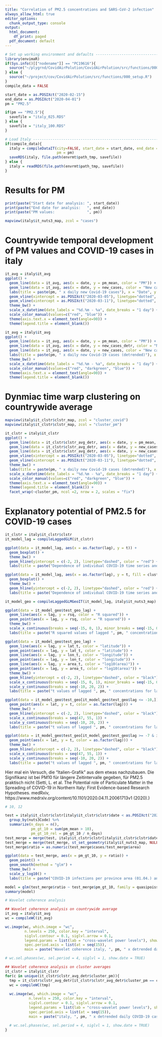 ```yaml
---
title: "Correlation of PM2.5 concentrations and SARS-CoV-2 infection"
always_allow_html: true
editor_options:
  chunk_output_type: console
output:
  html_document:
    df_print: paged
  pdf_document: default
---
```


```r
# Set up working environment and defaults --------------------------------------
library(envimaR)
if(Sys.info()[["nodename"]] == "PC19616"){
  source("~/plygrnd/CovidAirPolution/CovidAirPolution/src/functions/000_setup.R")
} else {
  source("~/project/cov/CovidAirPolution/src/functions/000_setup.R")  
}
compile_data = FALSE

start_date = as.POSIXct("2020-02-15")
end_date = as.POSIXct("2020-04-01")
pm = "PM2.5"

if(pm == "PM2.5"){
  savefile = "italy_025.RDS"
} else {
  savefile = "italy_100.RDS"
}

# Load Italy -------------------------------------------------------------------
if(compile_data){
  italy = compileDataIT(city=FALSE, start_date = start_date, end_date = end_date,
                        pm = pm)
  saveRDS(italy, file.path(envrmt$path_tmp, savefile))
} else {
  italy = readRDS(file.path(envrmt$path_tmp, savefile))
}

```


# Results for PM

```r
print(paste("Start date for analysis: ", start_date))
print(paste("End date for analysis:   ", end_date))
print(paste("PM values:               ", pm))

mapview(italy$it_nuts3_map, zcol = "cases")
```


# Countrywide temporal development of PM values and COVID-19 cases in italy

```r
it_avg = italy$it_avg
ggplot() + 
  geom_line(data = it_avg, aes(x = date, y = pm_mean, color = "PM")) + 
  geom_line(data = it_avg, aes(x = date, y = new_cases, color = "New cases")) + 
  labs(title = paste(pm, " x daily new Covid-19 cases"), x = "Date", y = "Value") +
  geom_vline(xintercept = as.POSIXct("2020-03-05"), linetype="dotted", color = "black") +
  geom_vline(xintercept = as.POSIXct("2020-03-11"), linetype="dotted", color = "black") +
  theme_bw() + 
  scale_x_datetime(date_labels = "%d.%m - %a", date_breaks = "1 day") + 
  scale_color_manual(values=c("red", "blue")) +
  theme(axis.text.x = element_text(angle=90)) + 
  theme(legend.title = element_blank())
```


```r
it_avg = italy$it_avg
ggplot() + 
  geom_line(data = it_avg, aes(x = date, y = pm_mean, color = "PM")) + 
  geom_line(data = it_avg, aes(x = date, y = new_cases_detr, color = "New cases (detrended)")) +
  geom_line(data = it_avg, aes(x = date, y = new_cases, color = "New cases")) + 
  labs(title = paste(pm, " x daily new Covid-19 cases (detrended)"), x = "Date", y = "Value") +
  theme_bw() + 
  scale_x_datetime(date_labels = "%d.%m - %a", date_breaks = "1 day") + 
  scale_color_manual(values=c("red", "darkgreen", "blue")) +
  theme(axis.text.x = element_text(angle=90)) + 
  theme(legend.title = element_blank())
```


# Dynmiac time warp clustering on countrywide average

```r
mapview(italy$it_clstr$clstr_map, zcol = "cluster_covid")
mapview(italy$it_clstr$clstr_map, zcol = "cluster_pm")
```

```r
it_clstr = italy$it_clstr
ggplot() + 
  geom_line(data = it_clstr$clstr_avg_detr, aes(x = date, y = pm_mean, color = "PM")) + 
  geom_line(data = it_clstr$clstr_avg_detr, aes(x = date, y = new_cases, color = "New cases")) + 
  geom_line(data = it_clstr$clstr_avg_detr, aes(x = date, y = new_cases_detr*5, color = "New cases (detrended)")) +
  geom_vline(xintercept = as.POSIXct("2020-03-05"), linetype="dotted", color = "black") +
  geom_vline(xintercept = as.POSIXct("2020-03-11"), linetype="dotted", color = "black") +
  theme_bw() + 
  labs(title = paste(pm, " x daily new Covid-19 cases (detrended)"), x = "Date", y = "Value") +
  scale_x_datetime(date_labels = "%d.%m - %a", date_breaks = "1 day") + 
  scale_color_manual(values=c("red", "darkgreen", "blue")) +
  theme(axis.text.x = element_text(angle=90)) + 
  theme(legend.title = element_blank()) +
  facet_wrap(~cluster_pm, ncol =2, nrow = 2, scales = "fix")
```


# Explanatory potential of PM2.5 for COVID-19 cases

```r
it_clstr = italy$it_clstr$clstr
it_model_lag = compileLaggedGLM(it_clstr)
```

```r
ggplot(data = it_model_lag, aes(x = as.factor(lag), y = t)) + 
  geom_boxplot() + 
  theme_bw() +
  geom_hline(yintercept = c(-2, 2), linetype="dashed", color = "red") + 
  labs(title = paste("Dependence of individual COVID-19 time series and lagged ", pm, " concentrations"),x = "Time lag PM [days]", y = "t value of the partial coefficient")
```

```r
ggplot(data = it_model_lag, aes(x = as.factor(lag), y = t, fill = cluster_pm)) + 
  geom_boxplot() + 
  theme_bw() + 
  geom_hline(yintercept = c(-2, 2), linetype="dashed", color = "red") + 
  labs(title = paste("Dependence of individual COVID-19 time series and lagged ", pm, " concentrations by PM clusters"),x = "Time lag PM [days]", y = "t value of the partial coefficient")
```

```r
it_model_geo = compileLaggedGLMGeoIT(it_model_lag, italy$it_nuts3_map)

ggplot(data = it_model_geo$test_geo_lag) + 
  geom_line(aes(x = lag, y = rsq, color = "R squared")) +
  geom_point(aes(x = lag, y = rsq, color = "R squared")) +
  theme_bw() + 
  scale_x_continuous(breaks = seq(-15, 0, 1), minor_breaks = seq(-15, 0, 1)) + 
  labs(title = paste("R squared values of lagged ", pm, " concentrations based on latitude, longitude and area",x = "Time lag PM [days]"), y = "R squared", color = "R squared")

ggplot(data = it_model_geo$test_geo_lag) + 
  geom_line(aes(x = lag, y = lat_t, color = "latitude")) +
  geom_point(aes(x = lag, y = lat_t, color = "latitude")) +
  geom_line(aes(x = lag, y = lon_t, color = "longitude")) +
  geom_point(aes(x = lag, y = lon_t, color = "longitude")) +
  geom_line(aes(x = lag, y = area_t, color = "log10(area)")) +
  geom_point(aes(x = lag, y = area_t, color = "log10(area)")) +
  theme_bw() + 
  geom_hline(yintercept = c(-2, 2), linetype="dashed", color = "black") + 
  scale_x_continuous(breaks = seq(-15, 0, 1), minor_breaks = seq(-15, 0, 1)) + 
  scale_y_continuous(breaks = seq(-10, 20, 2)) +
  labs(title = paste("t values of lagged ", pm, " concentrations for latitude, longitude and area"),x = "Time lag PM [days]", y = "t value of the partial coefficient", color = "Partial coefficient")

ggplot(data = it_model_geo$test_geo[it_model_geo$test_geo$lag <= -10,]) + 
  geom_point(aes(x = lat, y = t, color = as.factor(lag))) +
  theme_bw() + 
  geom_hline(yintercept = c(-2, 2), linetype="dashed", color = "black") + 
  scale_x_continuous(breaks = seq(47, 55, 1)) + 
  scale_y_continuous(breaks = seq(-10, 20, 2)) +
  labs(title = paste("t values of lagged ", pm, " concentrations for latitude"),x = "Latitude [degrees]", y = "t value of the partial coefficient for PM (glm model)", color = "Lag of PM")

ggplot(data = it_model_geo$test_geo[it_model_geo$test_geo$lag >= -7 & it_model_geo$test_geo$lag <= -4,]) + 
  geom_point(aes(x = lat, y = t, color = as.factor(lag))) +
  theme_bw() + 
  geom_hline(yintercept = c(-2, 2), linetype="dashed", color = "black") + 
  scale_x_continuous(breaks = seq(47, 55, 1)) + 
  scale_y_continuous(breaks = seq(-10, 20, 2)) +
  labs(title = paste("t values of lagged ", pm, " concentrations for latitude"),x = "Latitude [degrees]", y = "t value of the partial coefficient for PM (glm model)", color = "Lag of PM")
```

Hier mal ein Versuch, die "Italien-Grafik" aus dem  etwas nachzubauen. Die Signifikanz ist bei PM10 für längere Zeitintervalle gegeben, für PM2.5 praktisch nicht (Setti, L. et al. The Potential role of Particulate Matter in the Spreading of COVID-19 in Northern Italy: First Evidence-based Research Hypotheses. medRxiv, https://www.medrxiv.org/content/10.1101/2020.04.11.20061713v1 (2020).)

```r
# 10, 12

test = italy$it_clstr$clstr[italy$it_clstr$clstr$date < as.POSIXct("2020-03-11"),] %>%
  group_by(nuts3Code) %>%
  summarize(n_days = n(),
            pm_gt_10 = sum(pm_mean > 10),
            pm_gt_10_rel = pm_gt_10 / n_days)
test_merge = merge(test, italy$it_clstr$clstr[italy$it_clstr$clstr$date == as.POSIXct("2020-04-01"),])
test_merge = merge(test_merge, st_set_geometry(italy$it_nuts3_map, NULL)[, c("nuts3Code", "area")])
test_merge$ratio = as.numeric(test_merge$cases/test_merge$area)

ggplot(data = test_merge, aes(x = pm_gt_10, y = ratio)) + 
  geom_point() +
  geom_smooth(method = "glm") +
  theme_bw() + 
  scale_y_log10() +
  labs(title = paste("COVID-19 infections per province area (01.04.) and days exceeding" , pm, " > 100 from 15.2. to 17.03."))
```

```r
model = glm(test_merge$ratio ~ test_merge$pm_gt_10, family = quasipoisson)
summary(model)
```



```r
# Wavelet coherence analysis

## Wavelet coherence analysis on countrywide average
it_avg = italy$it_avg
wc = compileWC(it_avg)

wc.image(wc, which.image = "wc",
         n.levels = 250, color.key = "interval",
         siglvl.contour = 0.1, siglvl.arrow = 0.1,
         legend.params = list(lab = "cross-wavelet power levels"), show.date = TRUE,
         spec.period.axis = list(at = seq(15)),
         main = paste("Wavelet coherence italy, ", pm, " x detrended daily COVID-19 cases"))

# wc.sel.phases(wc, sel.period = 4, siglvl = 1, show.date = TRUE)
```



```r
## Wavelet coherence analysis on cluster averages
it_clstr = italy$it_clstr
for(c in unique(it_clstr$clstr_avg_detr$cluster_pm)){
  tmp = it_clstr$clstr_avg_detr[it_clstr$clstr_avg_detr$cluster_pm == c,]
  wc = compileWC(tmp)
  
  wc.image(wc, which.image = "wc",
           n.levels = 250, color.key = "interval",
           siglvl.contour = 0.1, siglvl.arrow = 0.1,
           legend.params = list(lab = "cross-wavelet power levels"), show.date = TRUE,
           spec.period.axis = list(at = seq(15)),
           main = paste("italy, ", pm, " x detrended daily COVID-19 cases, cluster ", c))
  
  # wc.sel.phases(wc, sel.period = 4, siglvl = 1, show.date = TRUE)
}
```

